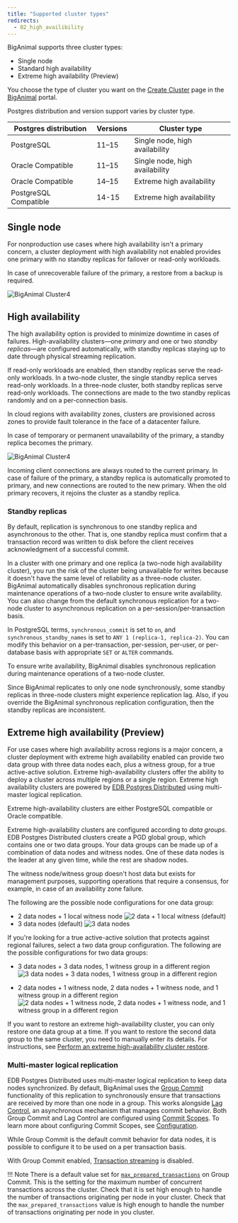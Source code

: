 ```yaml
---
title: "Supported cluster types"
redirects:
  - 02_high_availibility
---
```


BigAnimal supports three cluster types: 
- Single node
- Standard high availability
- Extreme high availability (Preview)

You choose the type of cluster you want on the [Create Cluster](https://portal.biganimal.com/create-cluster) page in the [BigAnimal](https://portal.biganimal.com) portal.  

Postgres distribution and version support varies by cluster type.

| Postgres distribution |     Versions     |          Cluster type          |
| --------------------- | ---------------- | ------------------------------ |
| PostgreSQL            | 11–15            | Single node, high availability |
| Oracle Compatible     | 11–15            | Single node, high availability |
| Oracle Compatible     | 14–15            | Extreme high availability      |
| PostgreSQL Compatible | 14-15            | Extreme high availability      |

## Single node

For nonproduction use cases where high availability isn't a primary concern, a cluster deployment with high availability not enabled provides one primary with no standby replicas for failover or read-only workloads. 

In case of unrecoverable failure of the primary, a restore from a backup is required. 

![BigAnimal Cluster4](images/Single-Node-Diagram-2x.png)

## High availability

The high availability option is provided to minimize downtime in cases of failures. High-availability clusters&mdash;one *primary* and one or two *standby replicas*&mdash;are configured automatically, with standby replicas staying up to date through physical streaming replication. 

If read-only workloads are enabled, then standby replicas serve the read-only workloads. In a two-node cluster, the single standby replica serves read-only workloads. In a three-node cluster, both standby replicas serve read-only workloads. The connections are made to the two standby replicas randomly and on a per-connection basis. 

In cloud regions with availability zones, clusters are provisioned across zones to provide fault tolerance in the face of a datacenter failure.

In case of temporary or permanent unavailability of the primary, a standby replica becomes the primary.

![BigAnimal Cluster4](images/HA-diagram-2x.png)

Incoming client connections are always routed to the current primary. In case of failure of the primary, a standby replica is automatically promoted to primary, and new connections are routed to the new primary. When the old primary recovers, it rejoins the cluster as a standby replica.

### Standby replicas

By default, replication is synchronous to one standby replica and asynchronous to the other. That is, one standby replica must confirm that a transaction record was written to disk before the client receives acknowledgment of a successful commit. 

In a cluster with one primary and one replica (a two-node high availability cluster), you run the risk of the cluster being unavailable for writes because it doesn't have the same level of reliability as a three-node cluster. BigAnimal automatically disables synchronous replication during maintenance operations of a two-node cluster to ensure write availability. You can also change from the default synchronous replication for a two-node cluster to asynchronous replication on a per-session/per-transaction basis.

In PostgreSQL terms, `synchronous_commit` is set to `on`, and `synchronous_standby_names` is set to `ANY 1 (replica-1, replica-2)`. You can modify this behavior on a per-transaction, per-session, per-user, or per-database basis with appropriate `SET` or `ALTER` commands. 

To ensure write availability, BigAnimal disables synchronous replication during maintenance operations of a two-node cluster.

Since BigAnimal replicates to only one node synchronously, some standby replicas in three-node clusters might experience replication lag. Also, if you override the BigAnimal synchronous replication configuration, then the standby replicas are inconsistent. 

## Extreme high availability (Preview)

For use cases where high availability across regions is a major concern, a cluster deployment with extreme high availability enabled can provide two data group with three data nodes each, plus a witness group, for a true active-active solution. Extreme high-availability clusters offer the ability to deploy a cluster across multiple regions or a single region. Extreme high availability clusters are powered by [EDB Postgres Distributed](/pgd/latest/) using multi-master logical replication.

Extreme high-availability clusters are either PostgreSQL compatible or Oracle compatible. 

Extreme high-availability clusters are configured according to *data groups*. EDB Postgres Distributed clusters create a PGD global group, which contains one or two data groups. Your data groups can be made up of a combination of data nodes and witness nodes. One of these data nodes is the leader at any given time, while the rest are shadow nodes. 

The witness node/witness group doesn't host data but exists for management purposes, supporting operations that require a consensus, for example, in case of an availability zone failure. 

The following are the possible node configurations for one data group:

- 2 data nodes + 1 local witness node
   ![2 data + 1 local witness (default)](images/SingleDataGroup-1.png)
- 3 data nodes (default)
   ![3 data nodes](images/SingleDataGroup-2.png)

If you're looking for a true active-active solution that protects against regional failures, select a two data group configuration. The following are the possible configurations for two data groups:

- 3 data nodes + 3 data nodes, 1 witness group in a different region 
   ![3 data nodes + 3 data nodes, 1 witness group in a different region ](images/2DataGroups-1.png)

- 2 data nodes + 1 witness node, 2 data nodes + 1 witness node, and 1 witness group in a different region
   ![2 data nodes + 1 witness node, 2 data nodes + 1 witness node, and 1 witness group in a different region](images/2DataGroups-2.png)

If you want to restore an extreme high-availability cluster, you can only restore one data group at a time. If you want to restore the second data group to the same cluster, you need to manually enter its details. For instructions, see [Perform an extreme high-availability cluster restore](/biganimal/latest/using_cluster/04_backup_and_restore/#perform-an-extreme-high-availability-cluster-restore).


### Multi-master logical replication

EDB Postgres Distributed uses multi-master logical replication to keep data nodes synchronized. By default, BigAnimal uses the [Group Commit](/pgd/latest/durability/group-commit/) functionality of this replication to synchronously ensure that transactions are received by more than one node in a group. This works alongside [Lag Control](/pgd/latest/durability/lag-control/), an asynchronous mechanism that manages commit behavior. Both Group Commit and Lag Control are configured using [Commit Scopes](/pgd/latest/durability/commit-scopes). To learn more about configuring Commit Scopes, see [Configuration](/pgd/latest/durability/commit-scopes/#configuration).

While Group Commit is the default commit behavior for data nodes, it is possible to configure it to be used on a per transaction basis. 

With Group Commit enabled, [Transaction streaming](/pgd/latest/transaction-streaming/) is disabled.

!!! Note 
    There is a default value set for [`max_prepared_transactions`](/pgd/latest/configuration/#max-prepared-transactions) on Group Commit. This is the setting for the maximum number of concurrent transactions across the cluster. Check that it is set high enough to handle the number of transactions originating per node in your cluster. Check that the `max_prepared_transactions` value is high enough to handle the number of transactions originating per node in you cluster. 
